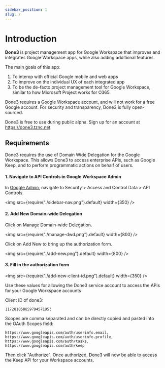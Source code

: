 ```yaml
---
sidebar_position: 1
slug: /
---
```


# Introduction

**Done3** is project management app for Google Workspace that improves and integrates Google Workspace apps, while also adding additional features.

The main goals of this app:

1. To interop with official Google mobile and web apps
2. To improve on the individual UX of each integrated app
3. To be the de-facto project management tool for Google Workspace, similar to how Microsoft Project works for O365.

Done3 requires a Google Workspace account, and will not work for a free Google account. For security and transparency, Done3 is fully open-sourced.

Done3 is free to use during public alpha. Sign up for an account at https://done3.tznc.net

## Requirements

Done3 requires the use of Domain Wide Delegation for the Google Workspace. This allows Done3 to access enterprise APIs, such as Google Keep, and to perform programmatic actions on behalf of users.

#### 1. Navigate to API Controls in Google Workspace Admin

In [Google Admin](https://admin.google.com), navigate to Security > Access and Control Data > API Controls.

<img src={require("./sidebar-nav.png").default} width={350} />

#### 2. Add New Domain-wide Delegation

Click on Manage Domain-wide Delegation.

<img src={require("./manage-dwd.png").default} width={800} />

Click on Add New to bring up the authorization form.

<img src={require("./add-new.png").default} width={800} />

#### 3. Fill in the authorization form

<img src={require("./add-new-client-id.png").default} width={350} />

Use these values for allowing the Done3 service account to access the APIs for your Google Workspace accounts

Client ID of done3:

```
117281858859794571953
```

Scopes are comma separated and can be directly copied and pasted into the OAuth Scopes field:

```
https://www.googleapis.com/auth/userinfo.email,
https://www.googleapis.com/auth/userinfo.profile,
https://www.googleapis.com/auth/tasks,
https://www.googleapis.com/auth/keep
```

Then click "Authorize". Once authorized, Done3 will now be able to access the Keep API for your Workspace accounts.
